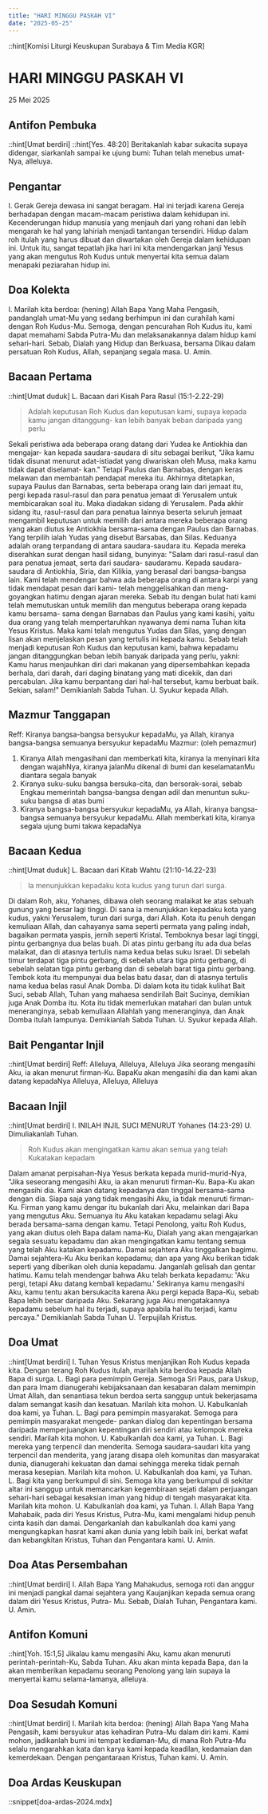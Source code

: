 ```yaml
---
title: "HARI MINGGU PASKAH VI"
date: "2025-05-25"
---
```

::hint[Komisi Liturgi Keuskupan Surabaya & Tim Media KGR]
# HARI MINGGU PASKAH VI
25 Mei 2025


## Antifon Pembuka
::hint[Umat berdiri]
::hint[Yes. 48:20]
Beritakanlah kabar sukacita supaya didengar, siarkanlah sampai ke ujung bumi: Tuhan telah menebus umat-Nya, alleluya. 


## Pengantar
I. Gerak Gereja dewasa ini sangat beragam. Hal ini terjadi karena Gereja berhadapan dengan macam-macam peristiwa dalam kehidupan ini. Kecenderungan hidup manusia yang menjauh dari yang rohani dan lebih mengarah ke hal yang lahiriah menjadi tantangan tersendiri. Hidup dalam roh itulah yang harus dibuat dan diwartakan oleh Gereja dalam kehidupan ini. Untuk itu, sangat tepatlah jika hari ini kita mendengarkan janji Yesus yang akan mengutus Roh Kudus untuk menyertai kita semua dalam menapaki peziarahan hidup ini. 


## Doa Kolekta
I. Marilah kita berdoa: (hening)
Allah Bapa Yang Maha Pengasih, pandanglah umat-Mu yang sedang berhimpun ini dan curahilah kami dengan Roh Kudus-Mu. Semoga, dengan pencurahan Roh Kudus itu, kami dapat memahami Sabda Putra-Mu dan melaksanakannya dalam hidup kami sehari-hari. Sebab, Dialah yang Hidup dan Berkuasa, bersama Dikau dalam persatuan Roh Kudus, Allah, sepanjang segala masa. 
U. Amin.

## Bacaan Pertama
::hint[Umat duduk]
L. Bacaan dari Kisah Para Rasul (15:1-2.22-29) 
> Adalah keputusan Roh Kudus dan keputusan kami, supaya kepada kamu jangan ditanggung- kan lebih banyak beban daripada yang perlu

Sekali peristiwa ada beberapa orang datang dari Yudea ke Antiokhia dan mengajar- kan kepada saudara-saudara di situ sebagai berikut, "Jika kamu tidak disunat menurut adat-istiadat yang diwariskan oleh Musa, maka kamu tidak dapat diselamat- kan." Tetapi Paulus dan Barnabas, dengan keras melawan dan membantah pendapat mereka itu. Akhirnya ditetapkan, supaya Paulus dan Barnabas, serta beberapa orang lain dari jemaat itu, pergi kepada rasul-rasul dan para penatua jemaat di Yerusalem untuk membicarakan soal itu. Maka diadakan sidang di Yerusalem. Pada akhir sidang itu, rasul-rasul dan para penatua lainnya beserta seluruh jemaat mengambil keputusan untuk memilih dari antara mereka beberapa orang yang akan diutus ke Antiokhia bersama-sama dengan Paulus dan Barnabas. Yang terpilih ialah Yudas yang disebut Barsabas, dan Silas. Keduanya adalah orang terpandang di antara saudara-saudara itu. Kepada mereka diserahkan surat dengan hasil sidang, bunyinya: "Salam dari rasul-rasul dan para penatua jemaat, serta dari saudara- saudaramu. Kepada saudara-saudara di Antiokhia, Siria, dan Kilikia, yang berasal dari bangsa-bangsa lain. Kami telah mendengar bahwa ada beberapa orang di antara karpi yang tidak mendapat pesan dari kami- telah menggelisahkan dan meng- goyangkan hatimu dengan ajaran mereka. Sebab itu dengan bulat hati kami telah memutuskan untuk memilih dan mengutus beberapa orang kepada kamu bersama- sama dengan Barnabas dan Paulus yang kami kasihi, yaitu dua orang yang telah mempertaruhkan nyawanya demi nama Tuhan kita Yesus Kristus. Maka kami telah mengutus Yudas dan Silas, yang dengan lisan akan menjelaskan pesan yang tertulis ini kepada kamu. Sebab telah menjadi keputusan Roh Kudus dan keputusan kami, bahwa kepadamu jangan ditanggungkan beban lebih banyak daripada yang perlu, yakni: Kamu harus menjauhkan diri dari makanan yang dipersembahkan kepada berhala, dari darah, dari daging binatang yang mati dicekik, dan dari percabulan. Jika kamu berpantang dari hal-hal tersebut, kamu berbuat baik. Sekian, salam!" Demikianlah Sabda Tuhan. 
U. Syukur kepada Allah.

## Mazmur Tanggapan
Reff: Kiranya bangsa-bangsa bersyukur kepadaMu, ya Allah, kiranya bangsa-bangsa semuanya bersyukur kepadaMu
Mazmur: (oleh pemazmur)
1. Kiranya Allah mengasihani dan memberkati kita, kiranya Ia menyinari kita dengan wajahNya, kiranya jalanMu dikenal di bumi dan keselamatanMu diantara segala banyak
2. Kiranya suku-suku bangsa bersuka-cita, dan bersorak-sorai, sebab Engkau memerintah bangsa-bangsa dengan adil dan menuntun suku-suku bangsa di atas bumi
3. Kiranya bangsa-bangsa bersyukur kepadaMu, ya Allah, kiranya bangsa-bangsa semuanya bersyukur kepadaMu. Allah memberkati kita, kiranya segala ujung bumi takwa kepadaNya


## Bacaan Kedua
::hint[Umat duduk]
L.  Bacaan dari Kitab Wahtu (21:10-14.22-23)
> la menunjukkan kepadaku kota kudus yang turun dari surga.

Di dalam Roh, aku, Yohanes, dibawa oleh seorang malaikat ke atas sebuah gunung yang besar lagi tinggi. Di sana ia menunjukkan kepadaku kota yang kudus, yakni Yerusalem, turun dari surga, dari Allah. Kota itu penuh dengan kemuliaan Allah, dan cahayanya sama seperti permata yang paling indah, bagaikan permata yaspis, jernih seperti Kristal. Temboknya besar lagi tinggi, pintu gerbangnya dua belas buah. Di atas pintu gerbang itu ada dua belas malaikat, dan di atasnya tertulis nama kedua belas suku Israel. Di sebelah timur terdapat tiga pintu gerbang, di sebelah utara tiga pintu gerbang, di sebelah selatan tiga pintu gerbang dan di sebelah barat tiga pintu gerbang. Tembok kota itu mempunyai dua belas batu dasar, dan di atasnya tertulis nama kedua belas rasul Anak Domba. Di dalam kota itu tidak kulihat Bait Suci, sebab Allah, Tuhan yang mahaesa sendirilah Bait Sucinya, demikian juga Anak Domba itu. Kota itu tidak memerlukan matahari dan bulan untuk meneranginya, sebab kemuliaan Allahlah yang meneranginya, dan Anak Domba itulah lampunya.  Demikianlah Sabda Tuhan. 
U. Syukur kepada Allah.

## Bait Pengantar Injil
::hint[Umat berdiri]
Reff: Alleluya, Alleluya, Alleluya
Jika seorang mengasihi Aku, ia akan menurut firman-Ku. BapaKu akan mengasihi dia dan kami akan datang kepadaNya
Alleluya, Alleluya, Alleluya

## Bacaan Injil
::hint[Umat berdiri]
I. INILAH INJIL SUCI MENURUT Yohanes (14:23-29) 
U. Dimuliakanlah Tuhan.
> Roh Kudus akan mengingatkan kamu akan semua yang telah Kukatakan kepadam

Dalam amanat perpisahan-Nya Yesus berkata kepada murid-murid-Nya, "Jika seseorang mengasihi Aku, ia akan menuruti firman-Ku. Bapa-Ku akan mengasihi dia. Kami akan datang kepadanya dan tinggal bersama-sama dengan dia. Siapa saja yang tidak mengasihi Aku, ia tidak menuruti firman-Ku. Firman yang kamu dengar itu bukanlah dari Aku, melainkan dari Bapa yang mengutus Aku. Semuanya itu Aku katakan kepadamu selagi Aku berada bersama-sama dengan kamu. Tetapi Penolong, yaitu Roh Kudus, yang akan diutus oleh Bapa dalam nama-Ku, Dialah yang akan mengajarkan segala sesuatu kepadamu dan akan mengingatkan kamu tentang semua yang telah Aku katakan kepadamu. Damai sejahtera Aku tinggalkan bagimu. Damai sejahtera-Ku Aku berikan kepadamu; dan apa yang Aku berikan tidak seperti yang diberikan oleh dunia kepadamu. Janganlah gelisah dan gentar hatimu. Kamu telah mendengar bahwa Aku telah berkata kepadamu: 'Aku pergi, tetapi Aku datang kembali kepadamu.' Sekiranya kamu mengasihi Aku, kamu tentu akan bersukacita karena Aku pergi kepada Bapa-Ku, sebab Bapa lebih besar daripada Aku. Sekarang juga Aku mengatakannya kepadamu sebelum hal itu terjadi, supaya apabila hal itu terjadi, kamu percaya." 
Demikianlah Sabda Tuhan 
U. Terpujilah Kristus.

## Doa Umat
::hint[Umat berdiri]
I. Tuhan Yesus Kristus menjanjikan Roh Kudus kepada kita. Dengan terang Roh Kudus itulah, marilah kita berdoa kepada Allah Bapa di surga. 
L. Bagi para pemimpin Gereja. Semoga Sri Paus, para Uskup, dan para Imam dianugerahi kebijaksanaan dan kesabaran dalam memimpin Umat Allah, dan senantiasa tekun berdoa serta sanggup untuk bekerjasama dalam semangat kasih dan kesatuan. Marilah kita mohon. 
U. Kabulkanlah doa kami, ya Tuhan. 
L. Bagi para pemimpin masyarakat. Semoga para pemimpin masyarakat mengede- pankan dialog dan kepentingan bersama daripada memperjuangkan kepentingan diri sendiri atau kelompok mereka sendiri. Marilah kita mohon. 
U. Kabulkanlah doa kami, ya Tuhan. 
L. Bagi mereka yang terpencil dan menderita. Semoga saudara-saudari kita yang terpencil dan menderita, yang jarang disapa oleh komunitas dan masyarakat dunia, dianugerahi kekuatan dan damai sehingga mereka tidak pernah merasa kesepian. Marilah kita mohon. 
U. Kabulkanlah doa kami, ya Tuhan. 
L. Bagi kita yang berkumpul di sini. Semoga kita yang berkumpul di sekitar altar ini sanggup untuk memancarkan kegembiraan sejati dalam perjuangan sehari-hari sebagai kesaksian iman yang hidup di tengah masyarakat kita. Marilah kita mohon. 
U. Kabulkanlah doa kami, ya Tuhan. 
I. Allah Bapa Yang Mahabaik, pada diri Yesus Kristus, Putra-Mu, kami mengalami hidup penuh cinta kasih dan damai. Dengarkanlah dan kabulkanlah doa kami yang mengungkapkan hasrat kami akan dunia yang lebih baik ini, berkat wafat dan kebangkitan Kristus, Tuhan dan Pengantara kami. 
U. Amin. 

## Doa Atas Persembahan
::hint[Umat berdiri]
I. Allah Bapa Yang Mahakudus, semoga roti dan anggur ini menjadi pangkal damai sejahtera yang Kaujanjikan kepada semua orang dalam diri Yesus Kristus, Putra- Mu. Sebab, Dialah Tuhan, Pengantara kami. 
U. Amin.

## Antifon Komuni
::hint[Yoh. 15:1,5]
Jikalau kamu mengasihi Aku, kamu akan menuruti perintah-perintah-Ku, Sabda Tuhan. Aku akan minta kepada Bapa, dan la akan memberikan kepadamu seorang Penolong yang lain supaya la menyertai kamu selama-lamanya, alleluya. 


## Doa Sesudah Komuni
::hint[Umat berdiri]
I. Marilah kita berdoa: (hening)
Allah Bapa Yang Maha Pengasih, kami bersyukur atas kehadiran Putra-Mu dalam diri kami. Kami mohon, jadikanlah bumi ini tempat kediaman-Mu, di mana Roh Putra-Mu selalu mengarahkan kata dan karya kami kepada keadilan, kedamaian dan kemerdekaan. Dengan pengantaraan Kristus, Tuhan kami.
U. Amin.

## Doa Ardas Keuskupan
::snippet[doa-ardas-2024.mdx]
